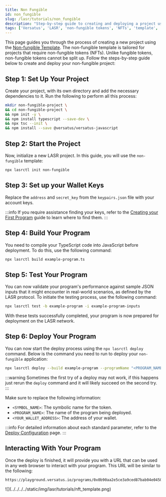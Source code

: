 ```yaml
---
title: Non Fungible
id: non_fungible
slug: /lasr/tutorials/non_fungible
description: "Step-by-step guide to creating and deploying a project using the Non-fungible Template on the Versatus LASR network."
tags: ['Versatus', 'LASR', 'non-fungible tokens', 'NFTs', 'template', 'tutorial', 'blockchain']
---
```



This page guides you through the process of creating a new project using the [Non-fungible Template](/lasr/core_concepts/templates#non-fungible-template). The non-fungible template is tailored for projects that require non-fungible tokens (NFTs). Unlike fungible tokens, non-fungible tokens cannot be split up. Follow the steps-by-step guide below to create and deploy your non-fungible project:

## Step 1: Set Up Your Project

Create your project, with its own directory and add the necessary dependencies to it. Run the following to perform all this process:

```bash copy
mkdir non-fungible-project \
&& cd non-fungible-project \
&& npm init -y \
&& npm install typescript --save-dev \
&& npx tsc --init \
&& npm install --save @versatus/versatus-javascript
```

## Step 2: Start the Project

Now, initialize a new LASR project. In this guide, you will use the `non-fungible` template:

```bash copy
npx lasrctl init non-fungible
```

## Step 3: Set up your Wallet Keys

Replace the `address` and `secret_key` from the `keypairs.json` file with your account keys.

:::info
  If you require assistance finding your keys, refer to the [Creating your First Program](/lasr/getting_started/creating_your_first_program#step-3-set-up-your-wallet-keys) guide to learn where to find them.
:::

## Step 4: Build Your Program

You need to compile your TypeScript code into JavaScript before deployment. To do this, use the following command:

```bash copy
npx lasrctl build example-program.ts
```

## Step 5: Test Your Program

You can now validate your program's performance against sample JSON inputs that it might encounter in real-world scenarios, as defined by the LASR protocol. To initiate the testing process, use the following command:

```bash copy
npx lasrctl test -b example-program -i example-program-inputs
```

With these tests successfully completed, your program is now prepared for deployment on the LASR network.

## Step 6: Deploy Your Program

You can now start the deploy process using the `npx lasrctl deploy` command. Below is the command you need to run to deploy your `non-fungible` application:

```bash
npx lasrctl deploy --build example-program --programName "<PROGRAM_NAME>" --symbol <SYMBOL_NAME> --initializedSupply 4 --totalSupply 4 --txInputs '{"imgUrl":"https://i.seadn.io/gcs/files/32d179f19a42ceed7b4727b70d3352bb.jpg?auto=format&dpr=1&w=3840","price":"1","paymentProgramAddress":"<YOUR_WALLET_ADDRESS>","imgUrls":["https://i.seadn.io/gcs/files/5c10e1bf3028476390a65d6726f5340e.jpg?auto=format&dpr=1&w=3840","https://i.seadn.io/s/raw/files/cafd1614da6255ee880254ce349ce866.png?auto=format&dpr=1&w=3840","https://i.seadn.io/gcs/files/6850a6abc69d80c905951316ceb5949b.jpg?auto=format&dpr=1&w=3840","https://i.seadn.io/s/raw/files/94df22c9da16faaf95494f745bcc3e85.png?auto=format&dpr=1&w=3840"],"collection":"batz"}'
```

:::warning
  Sometimes the first try of a deploy may not work, if this happens just rerun the `deploy` command and it will likely succeed on the second try.
:::

Make sure to replace the following information:

- `<SYMBOL_NAME>`: The  symbolic name for the token.
- `<PROGRAM_NAME>`: The name of the program being deployed.
- `<YOUR_WALLET_ADDRESS>`: The address of your wallet.

:::info
For detailed information about each standard parameter, refer to the [Deploy Configuration](/lasr/lasr_guides/deploy_configuration) page.
:::

## Interacting With Your Program

Once the deploy is finished, it will  provide you with a URL that can be used in any web browser to interact with your program. This URL will be similar to the following:

```
https://playground.versatus.io/programs/0x0b90aa2e5ce3a9ced87bab04e04508879c8190b7
```

<MediaWrapper>
![](../../../../static/img/lasr/tutorials/nft_template.png)
</MediaWrapper>

